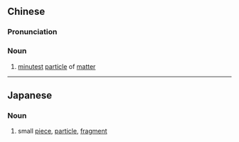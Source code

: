 {{also|微尘}}
==Chinese==
{{zh-forms|s=微尘}}

===Pronunciation===
{{zh-pron
|m=微chén
|c=mei4 can4
|cat=n
}}

===Noun===
{{zh-noun}}

# {{lb|zh|Buddhism}} [[minutest]] [[particle]] of [[matter]]

----

==Japanese==
{{ja-kanjitab|み|じん|yomi=o}}

===Noun===
{{ja-noun|みじん}}

# small [[piece]], [[particle]], [[fragment]]